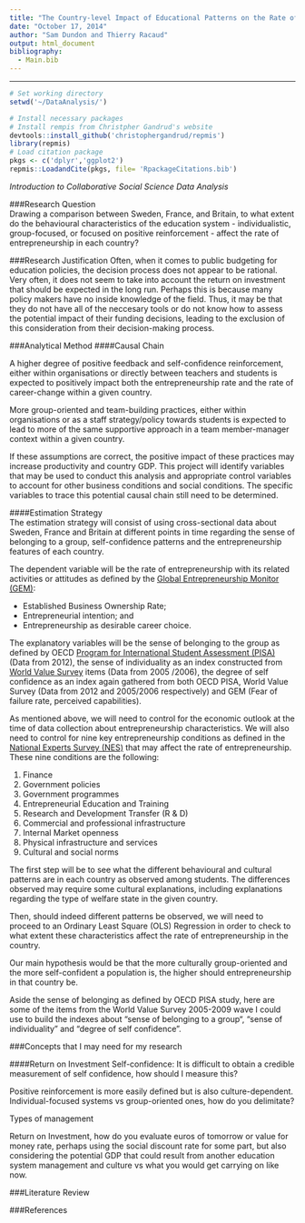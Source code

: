 ```yaml
---
title: "The Country-level Impact of Educational Patterns on the Rate of Entrepreneurship"
date: "October 17, 2014"
author: "Sam Dundon and Thierry Racaud"
output: html_document
bibliography:
  - Main.bib
---
```

* * * 
```r
# Set working directory
setwd('~/DataAnalysis/')

# Install necessary packages
# Install rempis from Christpher Gandrud's website
devtools::install_github('christophergandrud/repmis')
library(repmis)
# Load citation package
pkgs <- c('dplyr','ggplot2')
repmis::LoadandCite(pkgs, file= 'RpackageCitations.bib')

```

*Introduction to Collaborative Social Science Data Analysis*

###Research Question  
Drawing a comparison between Sweden, France, and Britain, to what extent do the behavioural characteristics of the education system - individualistic, group-focused, or focused on positive reinforcement - affect the rate of entrepreneurship in each country?

###Research Justification
Often, when it comes to public budgeting for education policies, the decision process does not appear to be rational. Very often, it does not seem to take into account the return on investment that should be expected in the long run. Perhaps this is because many policy makers have no inside knowledge of the field.  Thus, it may be that they do not have all of the neccesary tools or do not know how to assess the potential impact of their funding decisions, leading to the exclusion of this consideration from their decision-making process.


###Analytical Method
####Causal Chain

A higher degree of positive feedback and self-confidence reinforcement, either within organisations or directly between teachers and students is expected to positively impact both the  entrepreneurship rate and the rate of career-change within a given country.  

More group-oriented and team-building practices, either within organisations or as a staff strategy/policy towards students is expected to lead to more of the same supportive approach in a team member-manager context within a given country.  

If these assumptions are correct, the positive impact of these practices may increase productivity and country GDP. This project will identify variables that may be used to conduct this analysis and appropriate control variables to account for other business conditions and social conditions. The specific variables to trace this potential causal chain still need to be determined.


####Estimation Strategy  
The estimation strategy will consist of using cross-sectional data about Sweden, France and Britain at different points in time regarding the sense of belonging to a group, self-confidence patterns and the entrepreneurship features of each country.

The dependent variable will be the rate of entrepreneurship with its related activities or attitudes as defined by the [Global Entrepreneurship Monitor (GEM)](http://www.gemconsortium.org):

- Established Business Ownership Rate;   
- Entrepreneurial intention; and  
- Entrepreneurship as desirable career choice.  

The explanatory variables will be the sense of belonging to the group as defined by OECD [Program for International Student Assessment (PISA)](http://www.oecd.org/pisa/) (Data from 2012), the sense of individuality as an index constructed from [World Value Survey](http://www.worldvaluessurvey.org/wvs.jsp) items (Data from 2005 /2006), the degree of self confidence as an index again gathered from both OECD PISA, World Value Survey (Data from 2012 and 2005/2006 respectively) and GEM (Fear of failure rate, perceived capabilities).  

As mentioned above, we will need to control for the economic outlook at the time of data collection about entrepreneurship characteristics. We will also need to control for nine key entrepreneurship conditions as defined in the [National Experts Survey (NES)](http://www.gemiran.ir/sec/gem/?@=28) that may affect the rate of entrepreneurship. These nine conditions are the following:

1. Finance  
2. Government policies  
3. Government programmes  
4. Entrepreneurial Education and Training  
5. Research and Development Transfer (R & D)  
6. Commercial and professional infrastructure  
7. Internal Market openness  
8. Physical infrastructure and services  
9. Cultural and social norms  

The first step will be to see what the different behavioural and cultural patterns are in each country as observed among students. The differences observed may require some cultural explanations, including explanations regarding the type of welfare state in the given country.  

Then, should indeed different patterns be observed, we will need to proceed to an Ordinary Least Square (OLS) Regression in order to check to what extent these characteristics affect the rate of entrepreneurship in the country.  

Our main hypothesis would be that the more culturally group-oriented and the more self-confident a population is, the higher should entrepreneurship in that country be.  

Aside the sense of belonging as defined by OECD PISA study, here are some of the items from the World Value Survey 2005-2009 wave I could use to build the indexes about “sense of belonging to a group“, “sense of individuality” and “degree of self confidence”.  

###Concepts that I may need for my research

####Return on Investment
Self-confidence: It is difficult to obtain a credible measurement of self confidence, how should I measure this?  

Positive reinforcement is more easily defined but is also culture-dependent. Individual-focused systems vs group-oriented ones, how do you delimitate?  

Types of management

Return on Investment, how do you evaluate euros of tomorrow or value for money rate, perhaps using the social discount rate for some part, but also considering the potential GDP that could result from another education system management and culture vs what you would get carrying on like now.


###Literature Review  

###References
